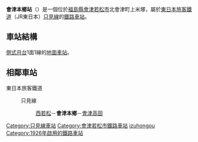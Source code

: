 {{日本車站資訊
|公司色       = green
|文字色     = 
|站名       = 會津本鄉站
|圖片       = Aizu-hongo sta.jpg
|pxl       = 240px
|圖片說明   = 站舍（2006年8月）
|日文原名   = 会津本郷
|平假名   = あいづほんごう
|羅馬拼音   = Aizu-Hongō
|前一站     = [[西若松站|西若松]]
|前一站距離     = 3.4
|後一站距離     = 4.8
|後一站     = [[會津高田站|會津高田]]
|電報略號   = ホコ
|所屬公司 = [[東日本旅客鐵道|東日本旅客鐵道]]（JR東日本）
|所屬路線   = {{Color|#008dd1|■}}[[只見線|只見線]]
|距離     = 6.5
|起點站     = [[會津若松站|會津若松]]
|所在地     = [[福島縣|福島縣]][[會津若松市|會津若松市]]北會津町上米塚2104
|啟用年月日 = 1926年（[[大正|大正]]15年）10月15日
|廢站年月日 = 
|車站構造     = [[地面車站|地面車站]]
|月台配置     = 1面1線
|乘客人數   = 49
|統計年度   = 2004年
|備註       = [[無人站|無人站]]
|全寬備註   = 
}}
'''會津本鄉站'''（{{jpn|j=会津本郷駅|hg=あいづほんごうえき|rm=Aizu-hongō eki|f=y}}）是一個位於[[福島縣|福島縣]][[會津若松市|會津若松市]]北會津町上米塚，屬於[[東日本旅客鐵道|東日本旅客鐵道]]（JR東日本）[[只見線|只見線]]的[[鐵路車站|鐵路車站]]。
== 車站結構 ==
[[側式月台|側式月台]]1面1線的[[地面車站|地面車站]]。
== 相鄰車站 ==
; 東日本旅客鐵道
: {{Color|#008dd1|■}}只見線
:: [[西若松站|西若松]]－'''會津本鄉'''－[[會津高田站|會津高田]]
{{只見線}}
{{Japan-rail-stub}}
{{DEFAULTSORT:Aizu-hongo}}
[[Category:只見線車站|Category:只見線車站]]
[[Category:會津若松市鐵路車站|Category:會津若松市鐵路車站]]
[[Category:日本鐵路車站_A|izuhongou]]
[[Category:1926年啟用的鐵路車站|Category:1926年啟用的鐵路車站]]